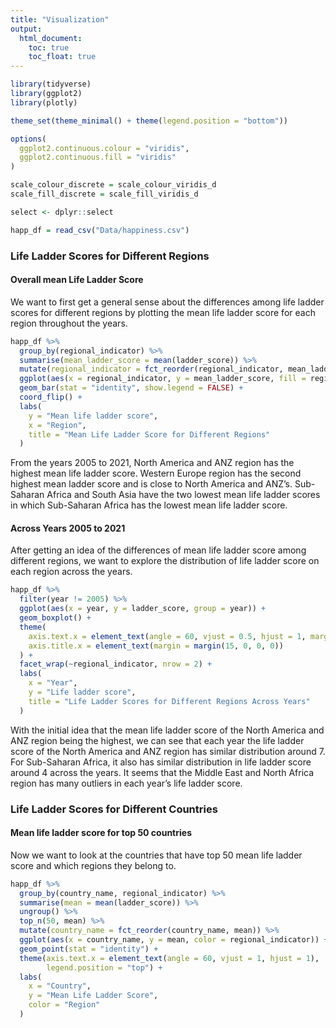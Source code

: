 ```yaml
---
title: "Visualization"
output: 
  html_document:
    toc: true
    toc_float: true
---
```


```r
library(tidyverse)
library(ggplot2)
library(plotly)

theme_set(theme_minimal() + theme(legend.position = "bottom"))

options(
  ggplot2.continuous.colour = "viridis",
  ggplot2.continuous.fill = "viridis"
)

scale_colour_discrete = scale_colour_viridis_d
scale_fill_discrete = scale_fill_viridis_d

select <- dplyr::select
```


```r
happ_df = read_csv("Data/happiness.csv")
```


### Life Ladder Scores for Different Regions

#### Overall mean Life Ladder Score
We want to first get a general sense about the differences among life ladder scores for different regions by plotting the mean life ladder score for each region throughout the years.
```r
happ_df %>%
  group_by(regional_indicator) %>%
  summarise(mean_ladder_score = mean(ladder_score)) %>%
  mutate(regional_indicator = fct_reorder(regional_indicator, mean_ladder_score, .desc = TRUE)) %>%
  ggplot(aes(x = regional_indicator, y = mean_ladder_score, fill = regional_indicator)) +
  geom_bar(stat = "identity", show.legend = FALSE) +
  coord_flip() +
  labs(
    y = "Mean life ladder score",
    x = "Region",
    title = "Mean Life Ladder Score for Different Regions"
  )
```

From the years 2005 to 2021, North America and ANZ region has the highest mean life ladder score. Western Europe region has the second highest mean ladder score and is close to North America and ANZ's. Sub-Saharan Africa and South Asia have the two lowest mean life ladder scores in which Sub-Saharan Africa has the lowest mean life ladder score.

#### Across Years 2005 to 2021
After getting an idea of the differences of mean life ladder score among different regions, we want to explore the distribution of life ladder score on each region across the years.

```r
happ_df %>%
  filter(year != 2005) %>%
  ggplot(aes(x = year, y = ladder_score, group = year)) +
  geom_boxplot() +
  theme(
    axis.text.x = element_text(angle = 60, vjust = 0.5, hjust = 1, margin = margin(-10, 0, 0, 0)),
    axis.title.x = element_text(margin = margin(15, 0, 0, 0))
  ) +
  facet_wrap(~regional_indicator, nrow = 2) +
  labs(
    x = "Year",
    y = "Life ladder score",
    title = "Life Ladder Scores for Different Regions Across Years"
  ) 
```

With the initial idea that the mean life ladder score of the North America and ANZ region being the highest, we can see that each year the life ladder score of the North America and ANZ region has similar distribution around 7. For Sub-Saharan Africa, it also has similar distribution in life ladder score around 4 across the years. It seems that the Middle East and North Africa region has many outliers in each year's life ladder score.

### Life Ladder Scores for Different Countries

#### Mean life ladder score for top 50 countries
Now we want to look at the countries that have top 50 mean life ladder score and which regions they belong to.
```r
happ_df %>%
  group_by(country_name, regional_indicator) %>%
  summarise(mean = mean(ladder_score)) %>%
  ungroup() %>%
  top_n(50, mean) %>%
  mutate(country_name = fct_reorder(country_name, mean)) %>%
  ggplot(aes(x = country_name, y = mean, color = regional_indicator)) +
  geom_point(stat = "identity") +
  theme(axis.text.x = element_text(angle = 60, vjust = 1, hjust = 1),
        legend.position = "top") +
  labs(
    x = "Country",
    y = "Mean Life Ladder Score",
    color = "Region"
  )
  
```


